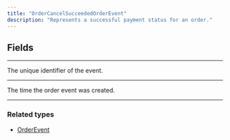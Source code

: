 ```yaml
---
title: "OrderCancelSucceededOrderEvent"
description: "Represents a successful payment status for an order."
---
```


## Fields

---

<ParamField path="id" type="ID!">
The unique identifier of the event.
</ParamField>

---

<ParamField path="createdAt" type="Time!">
The time the order event was created.
</ParamField>

---

### Related types

* [OrderEvent](/api-reference/orderevent)